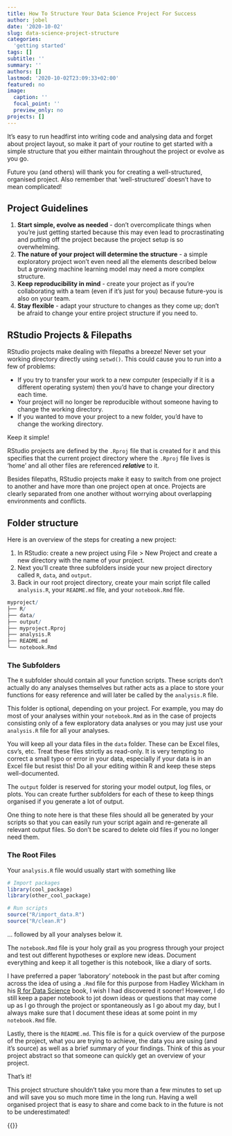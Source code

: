 ```yaml
---
title: How To Structure Your Data Science Project For Success
author: jobel
date: '2020-10-02'
slug: data-science-project-structure
categories:
  'getting started'
tags: []
subtitle: ''
summary: ''
authors: []
lastmod: '2020-10-02T23:09:33+02:00'
featured: no
image:
  caption: ''
  focal_point: ''
  preview_only: no
projects: []
---
```


It's easy to run headfirst into writing code and analysing data and forget about project layout, so make it part of your routine to get started with a simple structure that you either maintain throughout the project or evolve as you go.

Future you (and others) will thank you for creating a well-structured, organised project. Also remember that 'well-structured' doesn't have to mean complicated!

## Project Guidelines

1. **Start simple, evolve as needed** - don't overcomplicate things when you're just getting started because this may even lead to procrastinating and putting off the project because the project setup is so overwhelming.
2. **The nature of your project will determine the structure** - a simple exploratory project won't even need all the elements described below but a growing machine learning model may need a more complex structure.
3. **Keep reproducibility in mind** - create your project as if you're collaborating with a team (even if it's just for you) because future-you is also on your team.
4. **Stay flexible** - adapt your structure to changes as they come up; don't be afraid to change your entire project structure if you need to.

## RStudio Projects & Filepaths

RStudio projects make dealing with filepaths a breeze! Never set your working directory directly using `setwd()`. This could cause you to run into a few of problems:

- If you try to transfer your work to a new computer (especially if it is a different operating system) then you'd have to change your directory each time.
- Your project will no longer be reproducible without someone having to change the working directory.
- If you wanted to move your project to a new folder, you'd have to change the working directory.

Keep it simple! 

RStudio projects are defined by the `.Rproj` file that is created for it and this specifies that the current project directory where the `.Rproj` file lives is 'home' and all other files are referenced ***relative*** to it. 

Besides filepaths, RStudio projects make it easy to switch from one project to another and have more than one project open at once. Projects are clearly separated from one another without worrying about overlapping environments and conflicts.

## Folder structure

Here is an overview of the steps for creating a new project:

1. In RStudio: create a new project using File > New Project and create a new directory with the name of your project.
2. Next you'll create three subfolders inside your new project directory called `R`, `data`, and `output`.
3. Back in our root project directory, create your main script file called `analysis.R`, your `README.md` file, and your `notebook.Rmd` file.

```r
myproject/
├── R/
├── data/
├── output/
├── myproject.Rproj
├── analysis.R
├── README.md
└── notebook.Rmd
```

### The Subfolders

The `R` subfolder should contain all your function scripts. These scripts don't actually do any analyses themselves but rather acts as a place to store your functions for easy reference and will later be called by the `analysis.R` file. 

This folder is optional, depending on your project. For example, you may do most of your analyses within your `notebook.Rmd` as in the case of projects consisting only of a few exploratory data analyses or you may just use your `analysis.R` file for all your analyses.

You will keep all your data files in the `data` folder. These can be Excel files, csv's, etc. Treat these files strictly as read-only. It is very tempting to correct a small typo or error in your data, especially if your data is in an Excel file but resist this! Do all your editing within R and keep these steps well-documented. 

The `output` folder is reserved for storing your model output, log files, or plots. You can create further subfolders for each of these to keep things organised if you generate a lot of output. 

One thing to note here is that these files should all be generated by your scripts so that you can easily run your script again and re-generate all relevant output files. So don't be scared to delete old files if you no longer need them.

### The Root Files

Your `analysis.R` file would usually start with something like

```r
# Import packages
library(cool_package)
library(other_cool_package)

# Run scripts
source("R/import_data.R")
source("R/clean.R")
```

… followed by all your analyses below it.

The `notebook.Rmd` file is your holy grail as you progress through your project and test out different hypotheses or explore new ideas. Document everything and keep it all together is this notebook, like a diary of sorts. 

I have preferred a paper 'laboratory' notebook in the past but after coming across the idea of using a `.Rmd` file for this purpose from Hadley Wickham in his [R for Data Science](https://r4ds.had.co.nz/r-markdown-workflow.html) book, I wish I had discovered it sooner! However, I do still keep a paper notebook to jot down ideas or questions that may come up as I go through the project or spontaneously as I go about my day, but I always make sure that I document these ideas at some point in my `notebook.Rmd` file.

Lastly, there is the `README.md`. This file is for a quick overview of the purpose of the project, what you are trying to achieve, the data you are using (and it's source) as well as a brief summary of your findings. Think of this as your project abstract so that someone can quickly get an overview of your project.

That's it! 

This project structure shouldn't take you more than a few minutes to set up and will save you so much more time in the long run. Having a well organised project that is easy to share and come back to in the future is not to be underestimated!

{{<subscribe-sticky-bar>}}
